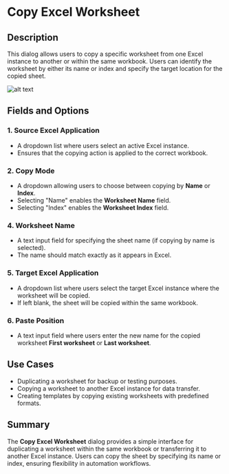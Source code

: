 # Copy Excel Worksheet

## Description
This dialog allows users to copy a specific worksheet from one Excel instance to another or within the same workbook. Users can identify the worksheet by either its name or index and specify the target location for the copied sheet.

![alt text](../../../assets/excel/copy-excel-worksheet.png)

## Fields and Options

### 1. Source Excel Application
- A dropdown list where users select an active Excel instance.  
- Ensures that the copying action is applied to the correct workbook.  

### 2. Copy Mode
- A dropdown allowing users to choose between copying by **Name** or **Index**.  
- Selecting "Name" enables the **Worksheet Name** field.  
- Selecting "Index" enables the **Worksheet Index** field.    

### 4. Worksheet Name 
- A text input field for specifying the sheet name (if copying by name is selected).  
- The name should match exactly as it appears in Excel.  

### 5. Target Excel Application
- A dropdown list where users select the target Excel instance where the worksheet will be copied.  
- If left blank, the sheet will be copied within the same workbook.  

### 6. Paste Position  
- A text input field where users enter the new name for the copied worksheet **First worksheet** or **Last worksheet**.  

## Use Cases  

- Duplicating a worksheet for backup or testing purposes.  
- Copying a worksheet to another Excel instance for data transfer.  
- Creating templates by copying existing worksheets with predefined formats.  

## Summary  

The **Copy Excel Worksheet** dialog provides a simple interface for duplicating a worksheet within the same workbook or transferring it to another Excel instance. Users can copy the sheet by specifying its name or index, ensuring flexibility in automation workflows.  